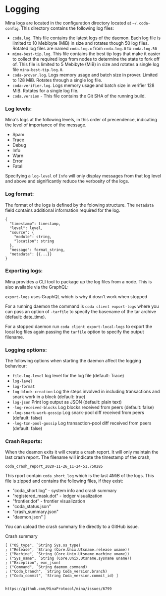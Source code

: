 
# Logging

Mina logs are located in the configuration directory located at `~/.coda-config`. This directory contains the following log files:

* `coda.log`. This file contains the latest logs of the daemon. Each log file is limited to 10 Mebibyte (MiB) in size and rotates though 50 log files. Rotated log files are named `coda.log.x` from `coda.log.0` to `coda.log.50`
* `mina-best-tip.log`. This file contains the best tip logs that make it easier to collect the required logs from nodes to determine the state to fork off of. This file is limited to 5 Mebibyte (MiB) in size and rotates a single log file `mina-best-tip.log.0`.
* `coda-prover.log`. Logs memory usage and batch size in prover. Limited to 128 MiB. Rotates through a single log file.
* `coda-verifier.log`. Logs memory usage and batch size in verifier 128 MiB. Rotates for a single log file.
* `coda.version` - This file contains the Git SHA of the running build.

### Log levels:

Mina's logs at the following levels, in this order of precendence, indicating the level of importance of the message.

* Spam
* Trace
* Debug
* Info
* Warn
* Error
* Fatal

<Alert>

Specifying a `log-level` of `Info` will only display messages from that log level and above and significantly reduce the verbosity of the logs.

</Alert>

### Log format:

The format of the logs is defined by the folowing structure. The `metadata` field contains additional information required for the log.

```
{
  "timestamp": timestamp,
  "level": level,
  "source": {
    "module": string,
    "location": string
  },
  "message": format_string,
  "metadata": {{...}}
}
```

### Exporting logs:

Mina provides a CLI tool to package up the log files from a node. This is also available via the GraphQL:

`export-logs` uses GraphQL which is why it dosn't work when stopped

For a running daemon the command is `coda client export-logs` where you can pass an option of `-tarfile` to specify the basename of the tar archive (default: date_time).

For a stopped daemon run `coda client export-local-logs` to export the local log files again passing the `tarfile` option to specify the output filename.

### Logging options:

The following options when starting the daemon affect the logging behaviour:

* `file-log-level` log level for the log file (default: Trace)
* `log-level`
* `log-format`
* `log-block-creation` Log the steps involved in including transactions and snark work in a block (default: true)
* `log-json` Print log output as JSON (default: plain text)
* `-log-received-blocks` Log blocks received from peers (default: false)
* `-log-snark-work-gossip` Log snark-pool diff received from peers (default: false)
* `-log-txn-pool-gossip` Log transaction-pool diff received from peers (default: false)

### Crash Reports:

When the deamon exits it will create a crash report. It will only maintain the last crash report. The filename will indicate the timestamp of the crash, 

`coda_crash_report_2020-11-26_11-24-51.750285`

This rport contain `coda_short_log` which is the last 4MiB of the logs. This file is zipped and contains the following files, if they exist:

* "coda_short.log" - system info and crash summary
* "registered_mask.dot" - ledger visualization
* "frontier.dot" - frontier visualization
* "coda_status.json"
* "crash_summary.json"
* "daemon.json" ]

<Alert>

You can upload the crash summary file directly to a GitHub issue.

</Alert>

Crash summary

    [ ("OS_type", `String Sys.os_type)
    ; ("Release", `String (Core.Unix.Utsname.release uname))
    ; ("Machine", `String (Core.Unix.Utsname.machine uname))
    ; ("Sys_name", `String (Core.Unix.Utsname.sysname uname))
    ; ("Exception", exn_json)
    ; ("Command", `String daemon_command)
    ; ("Coda_branch", `String Coda_version.branch)
    ; ("Coda_commit", `String Coda_version.commit_id) ]
    
    
    https://github.com/MinaProtocol/mina/issues/6799
    